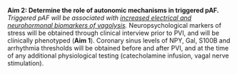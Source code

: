 __Aim 2: Determine the role of autonomic mechanisms in triggered pAF.__ 
*Triggered pAF will be associated with [increased electrical and neurohormonal biomarkers of vagolysis]{.underline}.*
Neuropsychological markers of stress will be obtained through clinical interview prior to PVI, and will be clinically phenotyped (__Aim 1__).
Coronary sinus levels of NPY, Gal, S100B and arrhythmia thresholds will be obtained before and after PVI, and at the time of any additional physiological testing (catecholamine infusion, vagal nerve stimulation).
